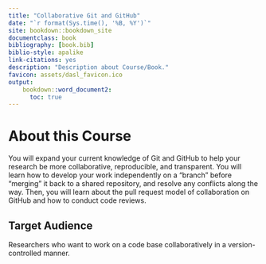 ```yaml
---
title: "Collaborative Git and GitHub"
date: "`r format(Sys.time(), '%B, %Y')`"
site: bookdown::bookdown_site
documentclass: book
bibliography: [book.bib]
biblio-style: apalike
link-citations: yes
description: "Description about Course/Book."
favicon: assets/dasl_favicon.ico
output:
    bookdown::word_document2:
      toc: true
---
```


# About this Course {-}

You will expand your current knowledge of Git and GitHub to help your research be more collaborative, reproducible, and transparent. You will learn how to develop your work independently on a “branch” before “merging” it back to a shared repository, and resolve any conflicts along the way. Then, you will learn about the pull request model of collaboration on GitHub and how to conduct code reviews.


## Target Audience

Researchers who want to work on a code base collaboratively in a version-controlled manner.


